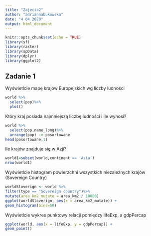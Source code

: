 ```yaml
---
title: "Zajecia2"
author: "adriannabukowska"
date: "4 04 2020"
output: html_document
---
```


```r
knitr::opts_chunk$set(echo = TRUE)
library(sf)
library(raster)
library(spData)
library(dplyr)
library(ggplot2)
```


## Zadanie 1
Wyświetlcie mapę krajów Europejskich  wg liczby ludności
```r
world %>% 
  select(pop)%>%
  plot()

```

Który kraj posiada najmniejszą liczbę ludności i ile wynosi?
```r
world %>%
  select(pop,name_long)%>%
  arrange(pop) -> posortowane
head(posortowane,1)
```

Ile krajów znajduje się w Azji?
```r
world1=subset(world,continent == 'Asia')
nrow(world1)

```

Wyświetlcie histogram powierzchni  wszystkich niezależnych krajów (Sovereign Country)
```r
worldSloverign <- world %>%
filter(type == "Sovereign country")%>%
mutate(area_km2_mutate = area_km2 / 10000)
ggplot(worldSloverign, aes(x = area_km2_mutate)) +
geom_histogram(bins=50)

```

Wyświetlcie wykres punktowy relacji pomiędzy lifeExp, a gdpPercap
```r

ggplot(world, aes(x = lifeExp, y = gdpPercap)) +
geom_point()

```

